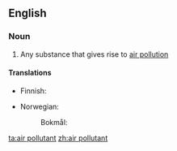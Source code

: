 ==English==

===Noun===
{{en-noun|head=[[air]] [[pollutant]]}}

# Any substance that gives rise to [[air pollution]]

====Translations====
{{trans-top|substance}}
* Finnish: {{t|fi|ilmansaaste}}
{{trans-mid}}
* Norwegian:
*: Bokmål: {{t|nb|luftforurensning|m|f}}
{{trans-bottom}}

[[ta:air pollutant]]
[[zh:air pollutant]]